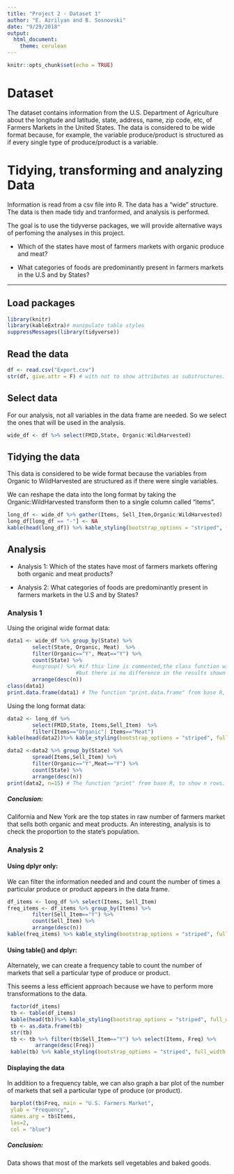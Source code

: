 ```yaml
---
title: "Project 2 - Dataset 1"
author: "E. Azrilyan and B. Sosnovski"
date: "9/29/2018"
output: 
  html_document: 
    theme: cerulean
---
```


```r
knitr::opts_chunk$set(echo = TRUE)
```

# Dataset

The dataset contains information from the U.S. Department of Agriculture about the longitude and latitude, state, address, name, zip code, etc, of Farmers Markets in the United States. The data is considered to be wide format because, for example, the variable produce/product is structured as if every single type of produce/product is a variable.

# Tidying, transforming and analyzing Data

Information is read from a csv file into R. The data has a "wide" structure. The data is then made tidy and tranformed, and analysis is performed.

The goal is to use the tidyverse packages, we will provide alternative ways of perfoming the analyses in this project.

* Which of the states have most of farmers markets with organic produce and meat? 

* What categories of foods are predominantly present in farmers markets in the U.S and by States?

_____________________________________________________________________

## Load packages

```r
library(knitr)
library(kableExtra)# manipulate table styles
suppressMessages(library(tidyverse))
```

## Read the data

```r
df <- read.csv("Export.csv")
str(df, give.attr = F) # with not to show attributes as substructures. If T then str is really long... 
```

## Select data
For our analysis, not all variables in the data frame are needed. So we select the ones that will be used in the analysis.

```r
wide_df <- df %>% select(FMID,State, Organic:WildHarvested)
```


## Tidying the data

This data is considered to be wide format because the variables from Organic to WildHarvested are structured as if there were single variables.

We can reshape the data into the long format by taking the Organic:WildHarvested transform then to a single column called "items".

```r
long_df <- wide_df %>% gather(Items, Sell_Item,Organic:WildHarvested)
long_df[long_df == "-"] <- NA
kable(head(long_df)) %>% kable_styling(bootstrap_options = "striped", full_width = F)
```

## Analysis

* Analysis 1: Which of the states have most of farmers markets offering both organic and meat products? 

* Analysis 2: What categories of foods are predominantly present in farmers markets in the U.S and by States?

### Analysis 1

Using the original wide format data:

```r
data1 <- wide_df %>% group_by(State) %>% 
        select(State, Organic, Meat)  %>% 
        filter(Organic=="Y", Meat=="Y") %>% 
        count(State) %>% 
        #ungroup() %>% #if this line is commented,the class function will show "grouped_df", 
                      #but there is no difference in the results shown in the print displayed.
        arrange(desc(n))
class(data1)
print.data.frame(data1) # The function "print.data.frame" from base R, to show all rows.
```

Using the long format data:

```r
data2 <- long_df %>% 
        select(FMID,State, Items,Sell_Item)  %>% 
        filter(Items=="Organic"| Items=="Meat") 
kable(head(data2))%>% kable_styling(bootstrap_options = "striped", full_width = F)

data2 <-data2 %>% group_by(State) %>% 
        spread(Items,Sell_Item) %>%
        filter(Organic=="Y",Meat=="Y") %>% 
        count(State) %>% 
        arrange(desc(n))
print(data2, n=15) # The function "print" from base R, to show n rows.
```

##### Conclusion:

California and New York are the top states in raw number of farmers market that sells both organic and meat products. An interesting, analysis is to check the proportion to the state's population.



### Analysis 2

#### Using dplyr only:

We can filter the information needed and and count the number of times a particular produce or product appears in the data frame.

```r
df_items <- long_df %>% select(Items, Sell_Item)
freq_items <- df_items %>% group_by(Items) %>% 
        filter(Sell_Item=="Y") %>% 
        count(Sell_Item) %>% 
        arrange(desc(n))
kable(freq_items) %>% kable_styling(bootstrap_options = "striped", full_width = F)

```

#### Using table() and dplyr:
 
Alternately, we can create a frequency table to count the number of markets that sell a particular type of produce or product. 

This seems a less efficient approach because we have to perform more transformations to the data.

```r
 factor(df_items)
 tb <- table(df_items) 
 kable(head(tb))%>% kable_styling(bootstrap_options = "striped", full_width = F)
 tb <- as.data.frame(tb)
 str(tb)
 tb <- tb %>% filter(tb$Sell_Item=="Y") %>% select(Items, Freq) %>% 
         arrange(desc(Freq))
 kable(tb) %>% kable_styling(bootstrap_options = "striped", full_width = F)
```


#### Displaying the data

In addition to a frequency table, we can also graph a bar plot of the number of markets that sell a particular type of produce (or product).

```r
 barplot(tb$Freq, main = "U.S. Farmers Market",
 ylab = "Frequency",
 names.arg = tb$Items,
 las=2,
 col = "blue")
```


##### Conclusion:

Data shows that most of the markets sell vegetables and baked goods. 


